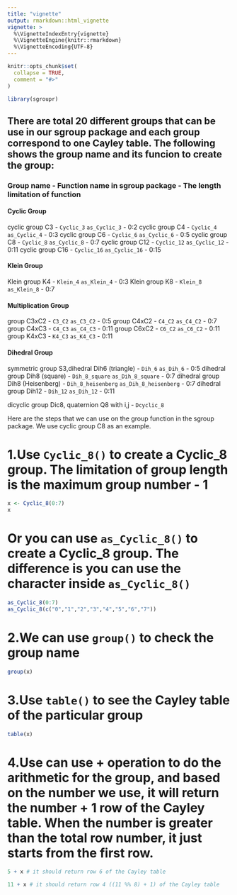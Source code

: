 ```yaml
---
title: "vignette"
output: rmarkdown::html_vignette
vignette: >
  %\VignetteIndexEntry{vignette}
  %\VignetteEngine{knitr::rmarkdown}
  %\VignetteEncoding{UTF-8}
---
```


```r
knitr::opts_chunk$set(
  collapse = TRUE,
  comment = "#>"
)
```

```r
library(sgroupr)
```


## There are total 20 different groups that can be use in our sgroup package and each group correspond to one Cayley table. The following shows the group name and its funcion to create the group:

### Group name - Function name in sgroup package - The length limitation of function

#### Cyclic Group
cyclic group C3 - `Cyclic_3` `as_Cyclic_3`     - 0:2
cyclic group C4 - `Cyclic_4` `as_Cyclic_4`     - 0:3
cyclic group C6 - `Cyclic_6` `as_Cyclic_6`     - 0:5
cyclic group C8 - `Cyclic_8` `as_Cyclic_8`     - 0:7
cyclic group C12 - `Cyclic_12` `as_Cyclic_12` - 0:11
cyclic group C16 - `Cyclic_16` `as_Cyclic_16` - 0:15

#### Klein Group
Klein group K4 - `Klein_4` `as_Klein_4` - 0:3
Klein group K8 - `Klein_8` `as_Klein_8` - 0:7

#### Multiplication Group
group C3xC2 - `C3_C2` `as_C3_C2` - 0:5
group C4xC2 - `C4_C2` `as_C4_C2` - 0:7
group C4xC3 - `C4_C3` `as_C4_C3` - 0:11
group C6xC2 - `C6_C2` `as_C6_C2` - 0:11
group K4xC3 - `K4_C3` `as_K4_C3` - 0:11

#### Dihedral Group
symmetric group S3,dihedral Dih6 (triangle) - `Dih_6` `as_Dih_6`            - 0:5
dihedral group Dih8 (square) - `Dih_8_square` `as_Dih_8_square`             - 0:7
dihedral group Dih8 (Heisenberg) - `Dih_8_heisenberg` `as_Dih_8_heisenberg` - 0:7
dihedral group Dih12 - `Dih_12` `as_Dih_12`                                 - 0:11


dicyclic group Dic8, quaternion Q8 with i,j - `Dcyclic_8`




Here are the steps that we can use on the group function in the sgroup package. We use cyclic group C8 as an example.

# 1.Use `Cyclic_8()` to create a Cyclic_8 group. The limitation of group length is the maximum group number - 1 
```r
x <- Cyclic_8(0:7)
x
```

# Or you can use `as_Cyclic_8()` to create a Cyclic_8 group. The difference is you can use the character inside `as_Cyclic_8()`
```r
as_Cyclic_8(0:7)
as_Cyclic_8(c("0","1","2","3","4","5","6","7"))
```


# 2.We can use `group()` to check the group name 
```r
group(x)
```

# 3.Use `table()` to see the Cayley table of the particular group
```r
table(x)
```

# 4.Use can use + operation to do the arithmetic for the group, and based on the number we use, it will return the number + 1 row of the Cayley table. When the number is greater than the total row number, it just starts from the first row.
```r
5 + x # it should return row 6 of the Cayley table 

11 + x # it should return row 4 ((11 %% 8) + 1) of the Cayley table 
```



















